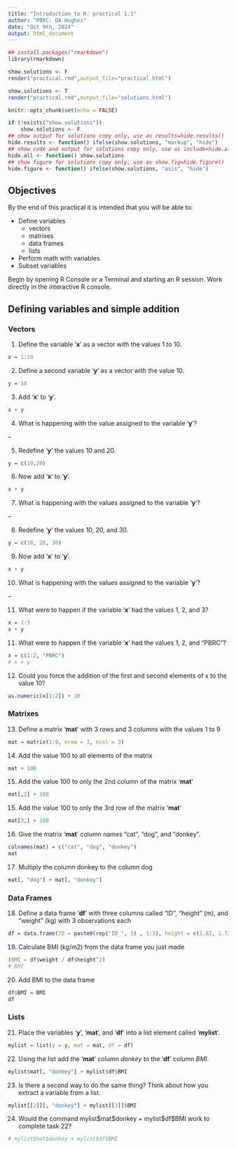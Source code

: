 ```yaml
---
title: "Introduction to R: practical 1.1"
author: "PBRC: DA Hughes"
date: "Oct 9th, 2024"
output: html_document
---
```


```r
## install.packages("rmarkdown")
library(rmarkdown)

show.solutions <- F
render("practical.rmd",output_file="practical.html")

show.solutions <- T
render("practical.rmd",output_file="solutions.html")
```

```r
knitr::opts_chunk$set(echo = FALSE)

if (!exists("show.solutions"))
    show.solutions <- F
## show output for solutions copy only, use as results=hide.results()
hide.results <- function() ifelse(show.solutions, "markup", "hide")
## show code and output for solutions copy only, use as include=hide.all()
hide.all <- function() show.solutions
## show figure for solutions copy only, use as show.fig=hide.figure()
hide.figure <- function() ifelse(show.solutions, "asis", "hide")
```

## Objectives

By the end of this practical it is intended that you will be able to:

* Define variables
  * vectors
  * matrixes
  * data frames
  * lists
* Perform math with variables 
* Subset variables

Begin by opening R Console or a Terminal and starting an R session. Work directly in the interactive R console. 


## Defining variables and simple addition 

### Vectors

1. Define the variable '**x**' as a vector with the values 1 to 10.
```r
x = 1:10
```

2. Define a second variable '**y**' as a vector with the value 10. 
```r
y = 10
```

3. Add '**x**' to '**y**'.
```r
x + y
```

4. What is happening with the value assigned to the variable '**y**'?

--

5. Redefine '**y**' the values 10 and 20. 
```r
y = c(10,20)
```

6. Now add '**x**' to '**y**'.
```r
x + y
```

7. What is happening with the values assigned to the variable '**y**'?

--

8. Redefine '**y**' the values 10, 20, and 30. 
```r
y = c(10, 20, 30)
```

9. Now add '**x**' to '**y**'.
```r
x + y
```

10. What is happening with the values assigned to the variable '**y**'?

--

11. What were to happen if the variable '**x**' had the values 1, 2, and 3?
```r
x = 1:3
x + y
```

11. What were to happen if the variable '**x**' had the values 1, 2, and "PBRC"?
```r
x = c(1:2, "PBRC")
# x + y
```

12. Could you force the addition of the first and second elements of x to the value 10?

```r
as.numeric(x[1:2]) + 10
```

### Matrixes

13. Define a matrix '**mat**' with 3 rows and 3 columns with the values 1 to 9

```r
mat = matrix(1:9, nrow = 3, ncol = 3)
```

14. Add the value 100 to all elements of the matrix

```r
mat + 100
```
15. Add the value 100 to only the 2nd column of the matrix '**mat**'

```r
mat[,2] + 100
```

15. Add the value 100 to only the 3rd row of the matrix '**mat**'

```r
mat[3,] + 100
```

16. Give the matrix '**mat**' column names "cat", "dog", and "donkey".

```r
colnames(mat) = c("cat", "dog", "donkey")
mat
```
17. Multiply the column donkey to the column dog

```r
mat[, "dog"] + mat[, "donkey"]
```

### Data Frames

18. Define a data frame '**df**' with three columns called "ID", "height" (m), and "weight" (kg) with 3 observations each

```r
df = data.frame(ID = paste0(rep("ID_", 3) , 1:3), height = c(1.82, 1.73, 1.67), weight = c(90, 110, 85))
```

19. Calculate BMI (kg/m2) from the data frame you just made

```r
(BMI = df$weight / df$height^2)
# BMI
```

20. Add BMI to the data frame

```r
df$BMI = BMI
df
```

### Lists

21. Place the variables '**y**', '**mat**', and '**df**' into a list element called '**mylist**'.

```r
mylist = list(y = y, mat = mat, df = df)
```

22. Using the list add the '**mat**' column *donkey* to the '**df**' column *BMI*. 

```r
mylist$mat[, "donkey"] + mylist$df$BMI
```

23. Is there a second way to do the same thing? Think about how you extract a variable from a list.

```r
mylist[[2]][, "donkey"] + mylist[[3]]$BMI
```


24. Would the command mylist\$mat\$donkey + mylist\$df\$BMI work to complete task 22?

```r
# mylist$mat$donkey + mylist$df$BMI
```

<br><br><br><br><br>

